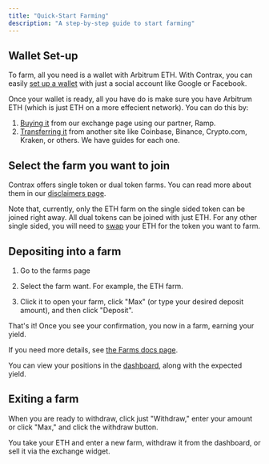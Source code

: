 ```yaml
---
title: "Quick-Start Farming"
description: "A step-by-step guide to start farming"
---
```


## Wallet Set-up

To farm, all you need is a wallet with Arbitrum ETH. With Contrax, you can easily [set up a wallet](../start/wallet-setup) with just a social account like Google or Facebook.

Once your wallet is ready, all you have do is make sure you have Arbitrum ETH (which is just ETH on a more effecient network). You can do this by:

1. [Buying it](../contrax-dapp/buy) from our exchange page using our partner, Ramp.
2. [Transferring it](../contrax-dapp/wallet-funding) from another site like Coinbase, Binance, Crypto.com, Kraken, or others. We have guides for each one.

## Select the farm you want to join

Contrax offers single token or dual token farms. You can read more about them in our [disclaimers page](../info/disclaimers).

Note that, currently, only the ETH farm on the single sided token can be joined right away. All dual tokens can be joined with just ETH. For any other single sided,
you will need to [swap](../contrax-dapp/swap) your ETH for the token you want to farm.

## Depositing into a farm

1. Go to the farms page

2. Select the farm want. For example, the ETH farm.

3. Click it to open your farm, click "Max" (or type your desired deposit amount), and then click "Deposit".

That's it! Once you see your confirmation, you now in a farm, earning your yield.

If you need more details, see [the Farms docs page](../contrax-dapp/farms).

You can view your positions in the [dashboard](../contrax-dapp/dashboard), along with the expected yield.

## Exiting a farm

When you are ready to withdraw, click just "Withdraw," enter your amount or click "Max," and click the withdraw button.

You take your ETH and enter a new farm, withdraw it from the dashboard, or sell it via the exchange widget.
